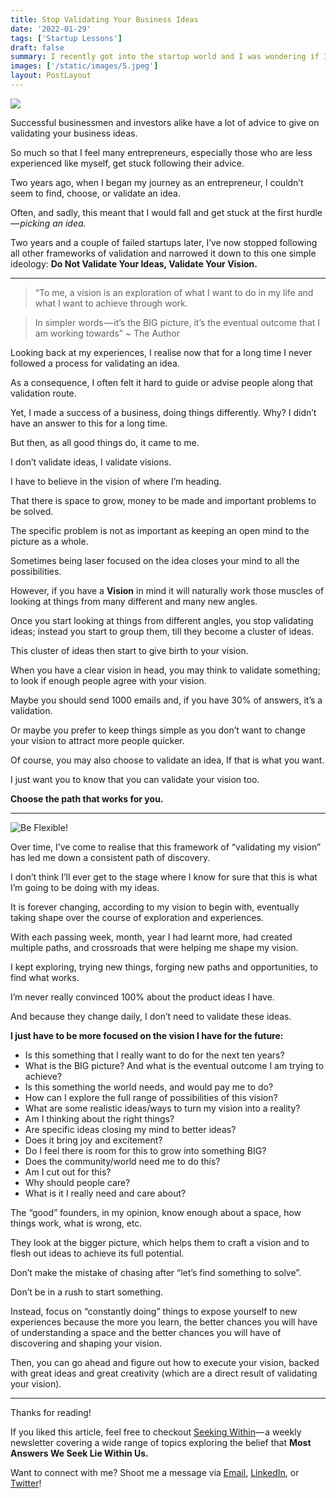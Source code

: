 ```yaml
---
title: Stop Validating Your Business Ideas
date: '2022-01-29'
tags: ['Startup Lessons']
draft: false
summary: I recently got into the startup world and I was wondering if I should be validating my business ideas.
images: ['/static/images/5.jpeg']
layout: PostLayout
---
```


![](https://cdn-images-1.medium.com/max/1600/0*gUz3vhCBHkkQI9Ea)

Successful businessmen and investors alike have a lot of advice to give on validating your business ideas.

So much so that I feel many entrepreneurs, especially those who are less experienced like myself, get stuck following their advice.

Two years ago, when I began my journey as an entrepreneur, I couldn’t seem to find, choose, or validate an idea.

Often, and sadly, this meant that I would fall and get stuck at the first hurdle — *picking an idea.*

Two years and a couple of failed startups later, I’ve now stopped following all other frameworks of validation and narrowed it down to this one simple ideology: **Do Not Validate Your Ideas, Validate Your Vision.**

---

> “To me, a vision is an exploration of what I want to do in my life and what I want to achieve through work.

> In simpler words — it’s the BIG picture, it’s the eventual outcome that I am working towards” ~ The Author

Looking back at my experiences, I realise now that for a long time I never followed a process for validating an idea.

As a consequence, I often felt it hard to guide or advise people along that validation route.

Yet, I made a success of a business, doing things differently. Why? I didn’t have an answer to this for a long time.

But then, as all good things do, it came to me.

I don’t validate ideas, I validate visions.

I have to believe in the vision of where I’m heading.

That there is space to grow, money to be made and important problems to be solved.

The specific problem is not as important as keeping an open mind to the picture as a whole.

Sometimes being laser focused on the idea closes your mind to all the possibilities.

However, if you have a **Vision** in mind it will naturally work those muscles of looking at things from many different and many new angles.

Once you start looking at things from different angles, you stop validating ideas; instead you start to group them, till they become a cluster of ideas.

This cluster of ideas then start to give birth to your vision.

When you have a clear vision in head, you may think to validate something; to look if enough people agree with your vision.

Maybe you should send 1000 emails and, if you have 30% of answers, it’s a validation.

Or maybe you prefer to keep things simple as you don’t want to change your vision to attract more people quicker.

Of course, you may also choose to validate an idea, If that is what you want.

I just want you to know that you can validate your vision too.

**Choose the path that works for you.**

---

![Be Flexible!](https://cdn-images-1.medium.com/max/1600/0*eIkiGHNom3q2Bevp)

Over time, I’ve come to realise that this framework of “validating my vision” has led me down a consistent path of discovery.

I don’t think I’ll ever get to the stage where I know for sure that this is what I’m going to be doing with my ideas.

It is forever changing, according to my vision to begin with, eventually taking shape over the course of exploration and experiences.

With each passing week, month, year I had learnt more, had created multiple paths, and crossroads that were helping me shape my vision.

I kept exploring, trying new things, forging new paths and opportunities, to find what works.

I’m never really convinced 100% about the product ideas I have.

And because they change daily, I don’t need to validate these ideas.

**I just have to be more focused on the vision I have for the future:**

- Is this something that I really want to do for the next ten years?
- What is the BIG picture? And what is the eventual outcome I am trying to achieve?
- Is this something the world needs, and would pay me to do?
- How can I explore the full range of possibilities of this vision?
- What are some realistic ideas/ways to turn my vision into a reality?
- Am I thinking about the right things?
- Are specific ideas closing my mind to better ideas?
- Does it bring joy and excitement?
- Do I feel there is room for this to grow into something BIG?
- Does the community/world need me to do this?
- Am I cut out for this?
- Why should people care?
- What is it I really need and care about?

The “good” founders, in my opinion, know enough about a space, how things work, what is wrong, etc.

They look at the bigger picture, which helps them to craft a vision and to flesh out ideas to achieve its full potential.

Don’t make the mistake of chasing after “let’s find something to solve”.

Don’t be in a rush to start something.

Instead, focus on “constantly doing” things to expose yourself to new experiences because the more you learn, the better chances you will have of understanding a space and the better chances you will have of discovering and shaping your vision.

Then, you can go ahead and figure out how to execute your vision, backed with great ideas and great creativity (which are a direct result of validating your vision).

---

Thanks for reading!

If you liked this article, feel free to checkout [Seeking Within](https://seekingwithin.substack.com/)— a weekly newsletter covering a wide range of topics exploring the belief that **Most Answers We Seek Lie Within Us.**

Want to connect with me? Shoot me a message via [Email](http://mailto:reuben3699@gmail.com/), [LinkedIn](https://linkedin.com.in/reubence), or [Twitter](https://twitter.com/reuben_rapose)!

